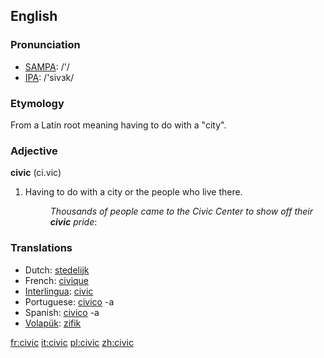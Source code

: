 ==English==

===Pronunciation===
*[[w:SAMPA|SAMPA]]: /'/
*[[w:IPA|IPA]]: /'sivɜk/

===Etymology===
From a Latin root meaning having to do with a "city".

===Adjective===
'''civic''' (ci.vic)
# Having to do with a city or the people who live there.
#: ''Thousands of people came to the Civic Center to show off their '''civic''' pride'':

===Translations===
*Dutch: [[stedelijk]]
*French: [[civique]]
*[[Interlingua]]: [[civic]]
*Portuguese: [[civico]] -a
*Spanish: [[civico]] -a
*[[Volapük]]: [[zifik]]

[[fr:civic]]
[[it:civic]]
[[pl:civic]]
[[zh:civic]]